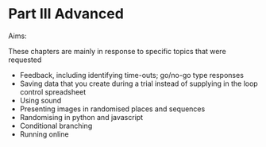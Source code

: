 # Part III Advanced

Aims:

These chapters are mainly in response to specific topics that were requested

* Feedback, including identifying time-outs; go/no-go type responses
* Saving data that you create during a trial instead of supplying in the loop control spreadsheet
* Using sound
* Presenting images in randomised places and sequences
* Randomising in python and javascript
* Conditional branching
* Running online